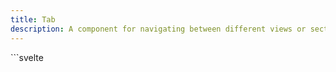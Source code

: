 ```yaml
---
title: Tab
description: A component for navigating between different views or sections of related content.
---
```


<Tabs>
  <TabItem label="Preview">
    <TabPreview client:load />
  </TabItem>
  <TabItem label="Usage">
    ```svelte
    <script lang="ts">
      import { Button, themeConfig, Separator, Tab, Card } from "@dxdns/feflow"
      import { fade, fly } from "svelte/transition"

      const theme = $derived(themeConfig())

      let activeTab = $state({
        tab1: "1",
        tab2: "1",
        tab3: "1",
        tab4: "1",
        tab5: "1"
      })

      const tabs = Array.from({ length: 10 }, (_, i) => {
        const id = (i + 1).toString()
        return {
          id,
          label: `label${id}`,
          content: `test${id}`,
          ...(i === 0 && { icon: "&#9734;" })
        }
      })

      function handle(tab: keyof typeof activeTab, id: string) {
        activeTab[tab] = id
      }
    </script>

    {#snippet content(isActive: boolean, content: any)}
      <Tab.Panel
        {isActive}
        transition={{
          in: [fly, { x: 300, duration: 400 }],
          out: [fade, { duration: 300 }]
        }}
      >
        {content}
      </Tab.Panel>
    {/snippet}

    {#snippet icon(s: string)}
      <span style="font-size: 20px;">{@html s}</span>
    {/snippet}

    <div style="max-width:800px; margin: 3rem auto;">
      <Card>
        <Tab id="tab1">
          <Tab.List
            scrollable={false}
            lineStyle={{ color: theme.colors.colorError }}
          >
            {#each tabs.slice(0, 2) as tab}
              <Button
                id={tab.id}
                title={tab.label}
                variant="text"
                style="flex:1;"
                onclick={() => {
                  handle("tab1", tab.id)
                }}
              >
                {#if tab.icon}
                  {@render icon(tab.icon)}
                {/if}
                {tab.label}
              </Button>
            {/each}
          </Tab.List>

          {#each tabs as tab}
            {@render content(activeTab.tab1 === tab.id, tab.content)}
          {/each}
        </Tab>
      </Card>

      <Tab id="tab2" style="background: transparent;">
        <Tab.List hoverFollower={{ bgColor: theme.colors.colorSuccess }}>
          {#each tabs as tab}
            <Button
              id={tab.id}
              title={tab.label}
              variant="text"
              style="flex:1;"
              onclick={() => {
                handle("tab2", tab.id)
              }}
            >
              {#if tab.icon}
                {@render icon(tab.icon)}
              {/if}
              {tab.label}
            </Button>
          {/each}
        </Tab.List>

        {#each tabs as tab}
          {@render content(activeTab.tab2 === tab.id, tab.content)}
        {/each}
      </Tab>

      <Tab id="tab3" orientation="vertical">
        <Tab.List
          class="border-0"
          orientation="vertical"
          hoverFollower={{ bgColor: theme.colors.colorTextMuted }}
        >
          {#each tabs.slice(0, 5) as tab}
            <Button
              id={tab.id}
              title={tab.label}
              variant="text"
              onclick={() => {
                handle("tab5", tab.id)
              }}
            >
              {#if tab.icon}
                {@render icon(tab.icon)}
              {/if}
              {tab.label}
            </Button>
          {/each}
        </Tab.List>
        <Separator orientation="vertical" height="auto" />
        {#each tabs.slice(0, 5) as tab}
          {@render content(activeTab.tab5 === tab.id, tab.content)}
        {/each}
      </Tab>
    </div>
    ```
  </TabItem>
</Tabs>